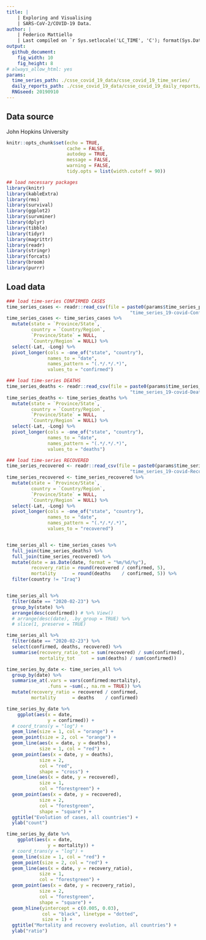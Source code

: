 ```yaml
---
title: | 
    | Exploring and Visualising
    | SARS-CoV-2/COVID-19 Data.
author: |
    | Federico Mattiello
    | Last compiled on `r Sys.setlocale('LC_TIME', 'C'); format(Sys.Date(), '%d %b %Y')`
output: 
  github_document:
    fig_width: 10
    fig_height: 8
# always_allow_html: yes
params:
  time_series_path: ./csse_covid_19_data/csse_covid_19_time_series/
  daily_reports_path: ./csse_covid_19_data/csse_covid_19_daily_reports/
  RNGseed: 20190910
---
```




## Data source

John Hopkins University



```r
knitr::opts_chunk$set(echo = TRUE,
                      cache = FALSE,
                      autodep = TRUE,
                      message = FALSE,
                      warning = FALSE,
                      tidy.opts = list(width.cutoff = 90))

## load necessary packages
library(knitr)
library(kableExtra)
library(rms)
library(survival)
library(ggplot2)
library(survminer)
library(dplyr)
library(tibble)
library(tidyr)
library(magrittr)
library(readr)
library(stringr)
library(forcats)
library(broom)
library(purrr)

```


## Load data


```r
### load time-series CONFIRMED CASES
time_series_cases <- readr::read_csv(file = paste0(params$time_series_path,
                                             "time_series_19-covid-Confirmed.csv"))
time_series_cases <- time_series_cases %>% 
  mutate(state = `Province/State`,
         country = `Country/Region`,
         `Province/State` = NULL,
         `Country/Region` = NULL) %>% 
  select(-Lat, -Long) %>% 
  pivot_longer(cols = -one_of("state", "country"),
               names_to = "date",
               names_pattern = "(.*/.*/.*)",
               values_to = "confirmed")

### load time-series DEATHS
time_series_deaths <- readr::read_csv(file = paste0(params$time_series_path,
                                             "time_series_19-covid-Deaths.csv"))
time_series_deaths <- time_series_deaths %>% 
  mutate(state = `Province/State`,
         country = `Country/Region`,
         `Province/State` = NULL,
         `Country/Region` = NULL) %>% 
  select(-Lat, -Long) %>% 
  pivot_longer(cols = -one_of("state", "country"),
               names_to = "date",
               names_pattern = "(.*/.*/.*)",
               values_to = "deaths")

### load time-series RECOVERED
time_series_recovered <- readr::read_csv(file = paste0(params$time_series_path,
                                             "time_series_19-covid-Recovered.csv"))
time_series_recovered <- time_series_recovered %>% 
  mutate(state = `Province/State`,
         country = `Country/Region`,
         `Province/State` = NULL,
         `Country/Region` = NULL) %>% 
  select(-Lat, -Long) %>% 
  pivot_longer(cols = -one_of("state", "country"),
               names_to = "date",
               names_pattern = "(.*/.*/.*)",
               values_to = "recovered")


time_series_all <- time_series_cases %>% 
  full_join(time_series_deaths) %>% 
  full_join(time_series_recovered) %>% 
  mutate(date = as.Date(date, format = "%m/%d/%y"),
         recovery_ratio = round(recovered / confirmed, 5),
         mortality      = round(deaths    / confirmed, 5)) %>% 
  filter(country != "Iraq")


time_series_all %>% 
  filter(date == "2020-02-23") %>% 
  group_by(state) %>% 
  arrange(desc(confirmed)) # %>% View()
  # arrange(desc(date), .by_group = TRUE) %>% 
  # slice(1, preserve = TRUE)

time_series_all %>% 
  filter(date == "2020-02-23") %>% 
  select(confirmed, deaths, recovered) %>% 
  summarise(recovery_ratio_tot = sum(recovered) / sum(confirmed),
            mortality_tot      = sum(deaths) / sum(confirmed))

time_series_by_date <- time_series_all %>% 
  group_by(date) %>% 
  summarise_at(.vars = vars(confirmed:mortality),
               .funs = ~sum(., na.rm = TRUE)) %>% 
  mutate(recovery_ratio = recovered / confirmed,
         mortality      = deaths    / confirmed)

```





```r
time_series_by_date %>% 
    ggplot(aes(x = date, 
               y = confirmed)) + 
  # coord_trans(y = "log") + 
  geom_line(size = 1, col = "orange") +
  geom_point(size = 2, col = "orange") +
  geom_line(aes(x = date, y = deaths),
            size = 1, col = "red") + 
  geom_point(aes(x = date, y = deaths),
            size = 2, 
            col = "red", 
            shape = "cross") + 
  geom_line(aes(x = date, y = recovered),
            size = 1, 
            col = "forestgreen") + 
  geom_point(aes(x = date, y = recovered),
            size = 2, 
            col = "forestgreen", 
            shape = "square") + 
  ggtitle("Evolution of cases, all countries") +
  ylab("count")

time_series_by_date %>% 
    ggplot(aes(x = date, 
               y = mortality)) + 
  # coord_trans(y = "log") +
  geom_line(size = 1, col = "red") +
  geom_point(size = 2, col = "red") +
  geom_line(aes(x = date, y = recovery_ratio),
            size = 1, 
            col = "forestgreen") + 
  geom_point(aes(x = date, y = recovery_ratio),
            size = 2, 
            col = "forestgreen", 
            shape = "square") + 
  geom_hline(yintercept = c(0.005, 0.03), 
             col = "black", linetype = "dotted",
             size = 1) + 
  ggtitle("Mortality and recovery evolution, all countries") +
  ylab("ratio")

```

